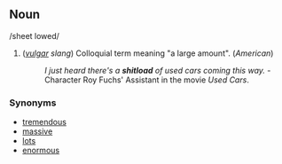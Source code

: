 ==Noun==

/sheet lowed/

#(''[[vulgar]] slang'') Colloquial term meaning "a large amount". (''American'')
#:''I just heard there's a '''shitload''' of used cars coming this way.'' - Character Roy Fuchs' Assistant in the movie ''Used Cars''.

===Synonyms===
*[[tremendous]]
*[[massive]]
*[[lots]]
*[[enormous]]